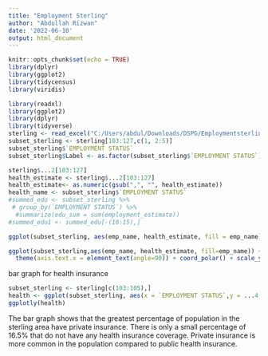```yaml
---
title: "Employment Sterling"
author: "Abdullah Rizwan"
date: '2022-06-10'
output: html_document
---
```


```r
knitr::opts_chunk$set(echo = TRUE)
library(dplyr)
library(ggplot2)
library(tidycensus)
library(viridis)
```

```r
library(readxl)
library(ggplot2)
library(dplyr)
library(tidyverse)
sterling <- read_excel("C:/Users/abdul/Downloads/DSPG/Employmentsterling.xlsx",skip=2,col_names=TRUE)
subset_sterling <- sterling[103:127,c(1, 2:5)]
subset_sterling$`EMPLOYMENT STATUS`
subset_sterling$Label <- as.factor(subset_sterling$`EMPLOYMENT STATUS`)
```
```r
sterling$...2[103:127]
health_estimate <- sterling$...2[103:127]
health_estimate<- as.numeric(gsub(",", "", health_estimate))
health_name <- subset_sterling$`EMPLOYMENT STATUS`
#summed_edu <- subset_sterling %>% 
 # group_by(`EMPLOYMENT STATUS`) %>%
  #summarize(edu_sum = sum(employment_estimate))
#summed_edu1 <- summed_edu[-(10:15),]
```

```r
ggplot(subset_sterling, aes(emp_name, health_estimate, fill = emp_name))+geom_col()#+ #theme(axis.text.x = element_text(angle=30))
```

```r

ggplot(subset_sterling,aes(emp_name, health_estimate, fill=emp_name)) + geom_col() +
  theme(axis.text.x = element_text(angle=90)) + coord_polar() + scale_y_log10()
```
bar graph for health insurance 
```r
subset_sterling <- sterling[c(103:105),]
health <- ggplot(subset_sterling, aes(x = `EMPLOYMENT STATUS`,y = ...4, fill = `EMPLOYMENT STATUS`)) + geom_bar(position = "stack", stat="identity", width = 0.5) + labs(x = "Insurance Type", y= "Percentage", caption = " Source : DP03 ACS 5 -yr data 2016-2020", titlel = "Distribution of Health Insurance") + guides(fill = guide_legend(title = "Health Insurance Type"))+ theme(axis.text.y = element_text(angle=0), axis.ticks.y= element_blank())#+ coord_flip()
ggplotly(health)
```

The bar graph shows that the greatest percentage of population in the sterling area have private insurance. There is only a small percentage of 16.5% that do not have any health insurance coverage. Private insurance is more common in the population compared to public health insurance.